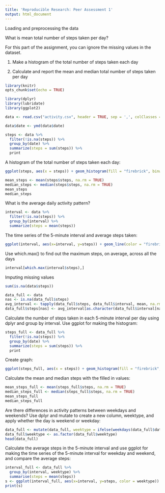 ```yaml
---
title: 'Reproducible Research: Peer Assessment 1'
output: html_document
---
```

Loading and preprocessing the data 

What is mean total number of steps taken per day?

For this part of the assignment, you can ignore the missing values in the dataset.

1. Make a histogram of the total number of steps taken each day

2. Calculate and report the mean and median total number of steps taken per day
```r
library(knitr)
opts_chunk$set(echo = TRUE)

library(dplyr)
library(lubridate)
library(ggplot2)

data <- read.csv("activity.csv", header = TRUE, sep = ',', colClasses = c("numeric", "character","integer"))

data$date <- ymd(data$date)

steps <- data %>%
  filter(!is.na(steps)) %>%
  group_by(date) %>%
  summarize(steps = sum(steps)) %>%
  print
```


A histogram of the total number of steps taken each day:

```r
ggplot(steps, aes(x = steps)) + geom_histogram(fill = "firebrick", binwidth = 1000) + labs(title = "Histogram of Steps per day", x = "Steps per day", y = "Frequency")
```

```r
mean_steps <- mean(steps$steps, na.rm = TRUE)
median_steps <- median(steps$steps, na.rm = TRUE)
mean_steps
median_steps
```
What is the average daily activity pattern?
```r
interval <- data %>%
  filter(!is.na(steps)) %>%
  group_by(interval) %>%
  summarize(steps = mean(steps))
```
The time series of the 5-minute interval and average steps taken:

```r
ggplot(interval, aes(x=interval, y=steps)) + geom_line(color = "firebrick")
```
Use which.max() to find out the maximum steps, on average, across all the days

```r
interval[which.max(interval$steps),]
```
Imputing missing values

```r
sum(is.na(data$steps))

data_full <- data
nas <- is.na(data_full$steps)
avg_interval <- tapply(data_full$steps, data_full$interval, mean, na.rm=TRUE, simplify=TRUE)
data_full$steps[nas] <- avg_interval[as.character(data_full$interval[nas])]
```

Calculate the number of steps taken in each 5-minute interval per day using dplyr and group by interval. Use ggplot for making the histogram:
```r
steps_full <- data_full %>%
  filter(!is.na(steps)) %>%
  group_by(date) %>%
  summarize(steps = sum(steps)) %>%
  print
```
Create graph:
```r
ggplot(steps_full, aes(x = steps)) + geom_histogram(fill = "firebrick", binwidth = 1000) + labs(title = "Histogram of Steps per day, including missing values", x = "Steps per day", y = "Frequency")
```
Calculate the mean and median steps with the filled in values:
```r
mean_steps_full <- mean(steps_full$steps, na.rm = TRUE)
median_steps_full <- median(steps_full$steps, na.rm = TRUE)
mean_steps_full
median_steps_full
```
Are there differences in activity patterns between weekdays and weekends?
Use dplyr and mutate to create a new column, weektype, and apply whether the day is weekend or weekday:
```r
data_full <- mutate(data_full, weektype = ifelse(weekdays(data_full$date) == "Saturday" | weekdays(data_full$date) == "Sunday", "weekend", "weekday"))
data_full$weektype <- as.factor(data_full$weektype)
head(data_full)
```
Calculate the average steps in the 5-minute interval and use ggplot for making the time series of the 5-minute interval for weekday and weekend, and compare the average steps:
```r
interval_full <- data_full %>%
  group_by(interval, weektype) %>%
  summarise(steps = mean(steps))
s <- ggplot(interval_full, aes(x=interval, y=steps, color = weektype)) + geom_line() + facet_wrap(~weektype, ncol = 1, nrow=2)
print(s)
```
